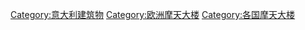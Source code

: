 [[Category:意大利建筑物|Category:意大利建筑物]]
[[Category:欧洲摩天大楼|Category:欧洲摩天大楼]]
[[Category:各国摩天大楼|Category:各国摩天大楼]]